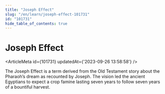 ```yaml
---
title: "Joseph Effect"
slug: "/en/learn/joseph-effect-101731"
id: "101731"
hide_table_of_contents: true
---
```



# Joseph Effect

<ArticleMeta id={101731} updatedAt={'2023-09-26 13:58:58'} />
<div className='border-solid border-b border-t-0 my-4 border-[var(--ifm-color-gray-300)]' />

The Joseph Effect is a term derived from the Old Testament story about the Pharaoh’s dream as recounted by Joseph. The vision led the ancient Egyptians to expect a crop famine lasting seven years to follow seven years of a bountiful harvest.
